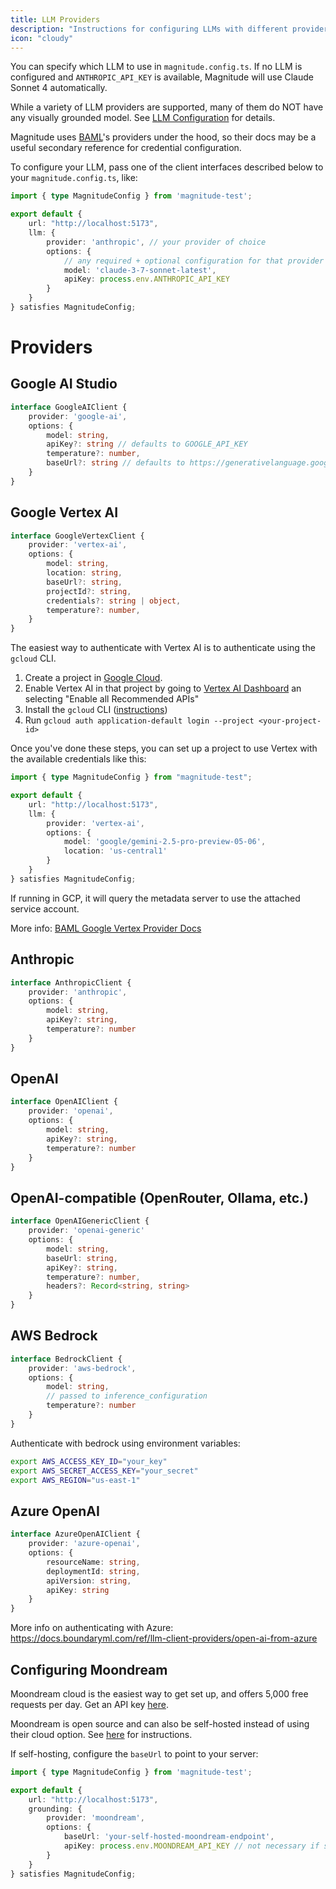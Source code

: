 ```yaml
---
title: LLM Providers
description: "Instructions for configuring LLMs with different providers"
icon: "cloudy"
---
```


You can specify which LLM to use in `magnitude.config.ts`. If no LLM is configured and `ANTHROPIC_API_KEY` is available, Magnitude will use Claude Sonnet 4 automatically.


<Warning>While a variety of LLM providers are supported, many of them do NOT have any visually grounded model. See [LLM Configuration](/customizing/llm-configuration) for details.</Warning>

<Info>Magnitude uses [BAML](https://docs.boundaryml.com/ref/llm-client-providers/overview)'s providers under the hood, so their docs may be a useful secondary reference for credential configuration.</Info>


To configure your LLM, pass one of the client interfaces described below to your `magnitude.config.ts`, like:
```typescript
import { type MagnitudeConfig } from 'magnitude-test';

export default {
    url: "http://localhost:5173",
    llm: {
        provider: 'anthropic', // your provider of choice
        options: {
            // any required + optional configuration for that provider
            model: 'claude-3-7-sonnet-latest',
            apiKey: process.env.ANTHROPIC_API_KEY
        }
    }
} satisfies MagnitudeConfig;
```

# Providers

## Google AI Studio
```typescript
interface GoogleAIClient {
    provider: 'google-ai',
    options: {
        model: string,
        apiKey?: string // defaults to GOOGLE_API_KEY
        temperature?: number,
        baseUrl?: string // defaults to https://generativelanguage.googleapis.com/v1beta
    }
}
```

## Google Vertex AI

```typescript
interface GoogleVertexClient {
    provider: 'vertex-ai',
    options: {
        model: string,
        location: string,
        baseUrl?: string,
        projectId?: string,
        credentials?: string | object,
        temperature?: number,
    }
}
```

The easiest way to authenticate with Vertex AI is to authenticate using the `gcloud` CLI.

1. Create a project in [Google Cloud](https://console.cloud.google.com).
2. Enable Vertex AI in that project by going to [Vertex AI Dashboard](https://console.cloud.google.com/vertex-ai/dashboard) an selecting "Enable all Recommended APIs"
3. Install the `gcloud` CLI ([instructions](https://cloud.google.com/sdk/docs/install))
4. Run `gcloud auth application-default login --project <your-project-id>`

Once you've done these steps, you can set up a project to use Vertex with the available credentials like this:
```ts
import { type MagnitudeConfig } from "magnitude-test";

export default {
    url: "http://localhost:5173",
    llm: {
        provider: 'vertex-ai',
        options: {
            model: 'google/gemini-2.5-pro-preview-05-06',
            location: 'us-central1'
        }
    }
} satisfies MagnitudeConfig;
```

If running in GCP, it will query the metadata server to use the attached service account.

<Info>More info: [BAML Google Vertex Provider Docs](https://docs.boundaryml.com/ref/llm-client-providers/google-vertex#authentication)</Info>



## Anthropic

```typescript
interface AnthropicClient {
    provider: 'anthropic',
    options: {
        model: string,
        apiKey?: string,
        temperature?: number
    }   
}
```

## OpenAI
```typescript
interface OpenAIClient {
    provider: 'openai',
    options: {
        model: string,
        apiKey?: string,
        temperature?: number
    }
}
```

## OpenAI-compatible (OpenRouter, Ollama, etc.)

```typescript
interface OpenAIGenericClient {
    provider: 'openai-generic'
    options: {
        model: string,
        baseUrl: string,
        apiKey?: string,
        temperature?: number,
        headers?: Record<string, string>
    }
}
```

## AWS Bedrock

```typescript
interface BedrockClient {
    provider: 'aws-bedrock',
    options: {
        model: string,
        // passed to inference_configuration
        temperature?: number
    }   
}
```

Authenticate with bedrock using environment variables:
```sh
export AWS_ACCESS_KEY_ID="your_key"
export AWS_SECRET_ACCESS_KEY="your_secret"
export AWS_REGION="us-east-1"
```

## Azure OpenAI

```typescript
interface AzureOpenAIClient {
    provider: 'azure-openai',
    options: {
        resourceName: string,
        deploymentId: string,
        apiVersion: string,
        apiKey: string
    }
}
```
<Info>More info on authenticating with Azure: https://docs.boundaryml.com/ref/llm-client-providers/open-ai-from-azure</Info>

## Configuring Moondream

Moondream cloud is the easiest way to get set up, and offers 5,000 free requests per day. Get an API key [here](https://moondream.ai/c/cloud/api-keys).

Moondream is open source and can also be self-hosted instead of using their cloud option. See [here](https://moondream.ai/c/moondream-server) for instructions.

If self-hosting, configure the `baseUrl` to point to your server:

```typescript
import { type MagnitudeConfig } from 'magnitude-test';

export default {
    url: "http://localhost:5173",
    grounding: {
        provider: 'moondream',
        options: {
            baseUrl: 'your-self-hosted-moondream-endpoint',
            apiKey: process.env.MOONDREAM_API_KEY // not necessary if self-hosted
        }
    }
} satisfies MagnitudeConfig;
```
